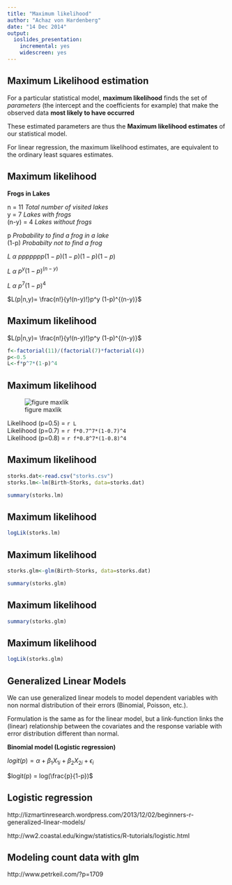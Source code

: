 ```yaml
---
title: "Maximum likelihood"
author: "Achaz von Hardenberg"
date: "14 Dec 2014"
output:
  ioslides_presentation:
    incremental: yes
    widescreen: yes
---
```


## Maximum Likelihood estimation {.build} 

For a particular statistical model, **maximum likelihood** finds the set of *parameters* (the intercept \alpha and the coefficients \beta for example) that make the observed data **most likely to have occurred**

These estimated parameters are thus the **Maximum likelihood estimates** of our statistical model.  

For linear regression, the maximum likelihood estimates, are equivalent to the ordinary least squares estimates.

## Maximum likelihood {.build} 

**Frogs in Lakes**

n = 11     *Total number of visited lakes*  
y = 7      *Lakes with frogs*  
(n-y) = 4  *Lakes without frogs*  
  
p      *Probability to find a frog in a lake*  
(1-p)  *Probabilty not to find a frog*  
  
$L$ $\alpha$ $ppppppp(1-p)(1-p)(1-p)(1-p)$  
  
$L$ $\alpha$ $p^y (1-p)^{(n-y)}$  

$L$ $\alpha$ $p^7 (1-p)^4$

$L(p|n,y)= \frac{n!}{y!(n-y)!}p^y (1-p)^{(n-y)}$


## Maximum likelihood {.build} 

$L(p|n,y)= \frac{n!}{y!(n-y)!}p^y (1-p)^{(n-y)}$

```r
f<-factorial(11)/(factorial(7)*factorial(4))
p<-0.5
L<-f*p^7*(1-p)^4
```

## Maximum likelihood {.build}

![figure maxlik](~/Repos/ecostats.co/_drafts/maxlik.jpg)


Likelihood (p=0.5) = `r L`    
Likelihood (p=0.7) = `r f*0.7^7*(1-0.7)^4`  
Likelihood (p=0.8) = `r f*0.8^7*(1-0.8)^4`  


## Maximum likelihood {.build}  
```r
storks.dat<-read.csv("storks.csv")
storks.lm<-lm(Birth~Storks, data=storks.dat)
```

```r
summary(storks.lm)
```

## Maximum likelihood {.build}
```r
logLik(storks.lm)
```

## Maximum likelihood {.build}
```r
storks.glm<-glm(Birth~Storks, data=storks.dat)
```

```r
summary(storks.glm)
```

## Maximum likelihood

```r
summary(storks.glm)
```

## Maximum likelihood {.build}

```r
logLik(storks.glm)
```


## Generalized Linear Models {.build}

We can use generalized linear models to model dependent variables with non normal distribution of their errors (Binomial, Poisson, etc.).

Formulation is the same as for the linear model, but a link-function links the (linear) relationship between the covariates and the response variable with error distribution different than normal.

**Binomial model (Logistic regression)**

$logit(p) = \alpha + \beta_{1} X_{1i} + \beta_{2} X_{2i} + \epsilon_{i}$  
  
$logit(p) = log(\frac{p}{1-p})$

## Logistic regression {.build}

http://lizmartinresearch.wordpress.com/2013/12/02/beginners-r-generalized-linear-models/

http://ww2.coastal.edu/kingw/statistics/R-tutorials/logistic.html


## Modeling count data with glm {.build}

http://www.petrkeil.com/?p=1709
